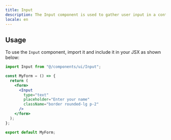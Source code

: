 ```yaml
---
title: Input
description: The Input component is used to gather user input in a controlled manner. It can handle various types of input fields, such as text, email, password, etc.
locale: en
---
```


## Usage

To use the `Input` component, import it and include it in your JSX as shown below:

```jsx
import Input from "@/components/ui/Input";

const MyForm = () => {
  return (
    <form>
      <Input
        type="text"
        placeholder="Enter your name"
        className="border rounded-lg p-2"
      />
    </form>
  );
};

export default MyForm;
```
